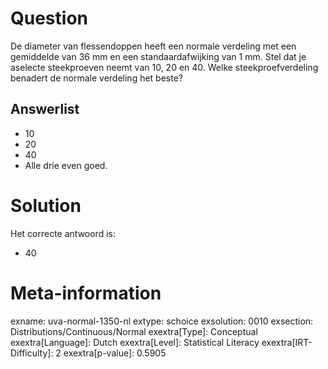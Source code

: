 Question
========

De diameter van flessendoppen heeft een normale verdeling met een
gemiddelde van 36 mm en een standaardafwijking van 1 mm. Stel dat je
aselecte steekproeven neemt van 10, 20 en 40. Welke steekproefverdeling
benadert de normale verdeling het beste?

Answerlist
----------

* 10
* 20
* 40
* Alle drie even goed.

Solution
========

Het correcte antwoord is: 

* 40

Meta-information
================
exname: uva-normal-1350-nl
extype: schoice
exsolution: 0010
exsection: Distributions/Continuous/Normal
exextra[Type]: Conceptual
exextra[Language]: Dutch
exextra[Level]: Statistical Literacy
exextra[IRT-Difficulty]: 2
exextra[p-value]: 0.5905
